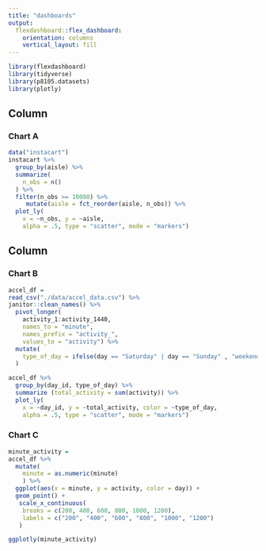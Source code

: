 ```yaml
---
title: "dashboards"
output: 
  flexdashboard::flex_dashboard:
    orientation: columns
    vertical_layout: fill
---
```


```r
library(flexdashboard)
library(tidyverse)
library(p8105.datasets)
library(plotly)
```

Column {data-width=650}
-----------------------------------------------------------------------

### Chart A

```r
data("instacart")
instacart %>% 
  group_by(aisle) %>% 
  summarize(
    n_obs = n()
  ) %>% 
  filter(n_obs >= 10000) %>% 
     mutate(aisle = fct_reorder(aisle, n_obs)) %>% 
  plot_ly(
    x = ~n_obs, y = ~aisle, 
    alpha = .5, type = "scatter", mode = "markers") 
```

Column {data-width=350}
-----------------------------------------------------------------------

### Chart B

```r
accel_df =
read_csv("./data/accel_data.csv") %>% 
janitor::clean_names() %>% 
  pivot_longer(
    activity_1:activity_1440, 
    names_to = "minute", 
    names_prefix = "activity_", 
    values_to = "activity") %>% 
  mutate(
    type_of_day = ifelse(day == "Saturday" | day == "Sunday" , "weekend", "weekday")
  )

accel_df %>% 
  group_by(day_id, type_of_day) %>% 
  summarize (total_activity = sum(activity)) %>% 
  plot_ly(
    x = ~day_id, y = ~total_activity, color = ~type_of_day,
    alpha = .5, type = "scatter", mode = "markers") 
```

### Chart C

```r
minute_activity =
accel_df %>% 
  mutate(
    minute = as.numeric(minute)
    ) %>% 
  ggplot(aes(x = minute, y = activity, color = day)) +
  geom_point() +
   scale_x_continuous(
    breaks = c(200, 400, 600, 800, 1000, 1200),
    labels = c("200", "400", "600", "800", "1000", "1200")
   )

ggplotly(minute_activity)
```



